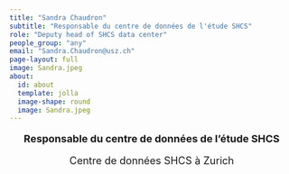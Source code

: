 ```yaml
---
title: "Sandra Chaudron"
subtitle: "Responsable du centre de données de l'étude SHCS"
role: "Deputy head of SHCS data center"
people_group: "any"
email: "Sandra.Chaudron@usz.ch"
page-layout: full
image: Sandra.jpeg
about: 
  id: about
  template: jolla
  image-shape: round
  image: Sandra.jpeg
---
```


<div style="text-align: center;">
  <p style="font-size: 18px; font-weight: bold;">Responsable du centre de données de l'étude SHCS</p>
  <p style="font-size: 18px;">Centre de données SHCS à Zurich</p>
</div>




